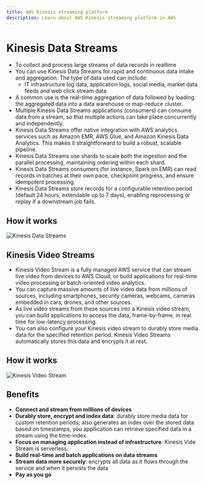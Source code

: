 ```yaml
---
title: AWS Kinesis streaming platform
description: Learn about AWS Kinesis streaming platform in AWS
---
```


# Kinesis Data Streams

- To collect and process large streams of data records in realtime
- You can use Kinesis Data Streams for rapid and continuous data intake and aggregation. The type of data used can include:
    - IT infrastructure log data, application logs, social media, market data feeds and web click stream data
- A common use is the real-time aggregation of data followed by loading the aggregated data into a data warehouse or map-reduce cluster.
- Multiple Kinesis Data Streams applications (consumers) can consume data from a stream, so that multiple actions can take place concurrently and independently.
- Kinesis Data Streams offer native integration with AWS analytics services such as Amazon EMR, AWS Glue, and Amazon Kinesis Data Analytics. This makes it straightforward to build a robust, scalable pipeline.
- Kinesis Data Streams use shards to scale both the ingestion and the parallel processing, maintaining ordering within each shard.
- Kinesis Data Streams consumers (for instance, Spark on EMR) can read records in batches at their own pace, checkpoint progress, and ensure idempotent processing.
- Kinesis Data Streams store records for a configurable retention period (default 24 hours, extendable up to 7 days), enabling reprocessing or replay if a downstream job fails.

## How it works

![Kinesis Data Streams](./kinesis_data_streams_overview.png)

## Kinesis Video Streams

- Kinesis Video Stream is a fully managed AWS service that can stream live video from devices to AWS Cloud, or build applications for real-time video processing or batch-oriented video analytics.
- You can capture massive amounts of live video data from millions of sources, including smartphones, security cameras, webcams, cameras embedded in cars, drones, and other sources.
- As live video streams from these sources into a Kinesis video stream, you can build applications to access the data, frame-by-frame, in real time for low-latency processing.
- You can also configure your Kinesis video stream to durably store media data for the specified retention period. Kinesis Video Streams automatically stores this data and encrypts it at rest.

## How it works

![Kinesis Video Stream](./Kinesis_video_stream_overview.png)

## Benefits

- **Connect and stream from millions of devices**
- **Durably store, encrypt and index data**: durably store media data for custom retention periods; also generates an index over the stored data based on timestamps, you appllication can retrieve specified data in a stream using the time-index.
- **Focus on managing application instead of infrastructure**: Kinesis Vide Stream is serverless.
- **Build real-time and batch applications on data streams**
- **Stream data more securely**: encrypts all data as it flows through the service and when it persists the data
- **Pay as you go**
